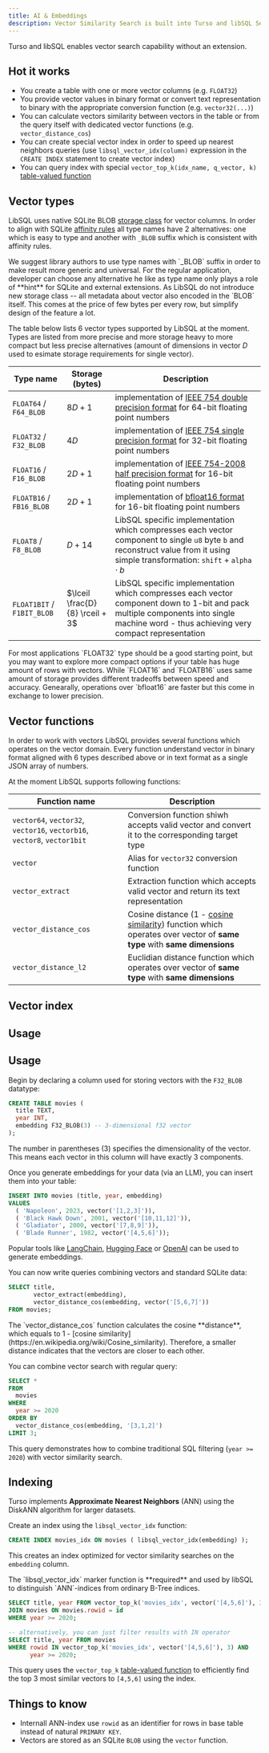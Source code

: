 ```yaml
---
title: AI & Embeddings
description: Vector Similarity Search is built into Turso and libSQL Server as a native feature.
---
```


Turso and libSQL enables vector search capability without an extension.

<Snippet file="technical-preview-banner.mdx" />

## Hot it works

- You create a table with one or more vector columns (e.g. `FLOAT32`)
- You provide vector values in binary format or convert text representation to binary with the appropriate conversion function (e.g. `vector32(...)`)
- You can calculate vectors similarity between vectors in the table or from the query itself with dedicated vector functions (e.g. `vector_distance_cos`)
- You can create special vector index in order to speed up nearest neighbors queries (use `libsql_vector_idx(column)` expression in the `CREATE INDEX` statement to create vector index)
- You can query index with special `vector_top_k(idx_name, q_vector, k)` [table-valued function](https://www.sqlite.org/vtab.html#table_valued_functions)

## Vector types

LibSQL uses native SQLite BLOB [storage class](https://www.sqlite.org/datatype3.html#storage_classes_and_datatypes) for vector columns. In order to align with SQLite [affinity rules](https://www.sqlite.org/datatype3.html#determination_of_column_affinity) all type names have 2 alternatives: one which is easy to type and another with `_BLOB` suffix which is consistent with affinity rules.

<Info>
We suggest library authors to use type names with `_BLOB` suffix in order to make result more generic and universal. For the regular application, developer can choose any alternative he like as type name only plays a role of **hint** for SQLite and external extensions.
</Info>

<Info>
As LibSQL do not introduce new storage class -- all metadata about vector also encoded in the `BLOB` itself. This comes at the price of few bytes per every row, but simplify design of the feature a lot.
</Info>

The table below lists 6 vector types supported by LibSQL at the moment. Types are listed from more precise and more storage heavy to more compact but less precise alternatives (amount of dimensions in vector $D$ used to esimate storage requirements for single vector).
 
| Type name                  | Storage (bytes)    | Description |
| -------------------------- | ------------------ | ----------- |
| `FLOAT64` / `F64_BLOB`     | $8D + 1$           | implementation of [IEEE 754 double precision format](https://en.wikipedia.org/wiki/Double-precision_floating-point_format) for 64-bit floating point numbers |
| `FLOAT32` / `F32_BLOB`     | $4D$               | implementation of [IEEE 754 single precision format](https://en.wikipedia.org/wiki/Single-precision_floating-point_format) for 32-bit floating point numbers |
| `FLOAT16` / `F16_BLOB`     | $2D + 1$           | implementation of [IEEE 754-2008 half precision format](https://en.wikipedia.org/wiki/Half-precision_floating-point_format) for 16-bit floating point numbers |
| `FLOATB16` / `FB16_BLOB`   | $2D + 1$           | implementation of [bfloat16 format](https://en.wikipedia.org/wiki/Bfloat16_floating-point_format) for 16-bit floating point numbers |
| `FLOAT8` / `F8_BLOB`       | $D + 14$           | LibSQL specific implementation which compresses each vector component to single `u8` byte `b` and reconstruct value from it using simple transformation: $\texttt{shift} + \texttt{alpha} \cdot b$ |
| `FLOAT1BIT` / `F1BIT_BLOB` | $\lceil \frac{D}{8} \rceil + 3$ | LibSQL specific implementation which compresses each vector component down to 1-bit and pack multiple components into single machine word - thus achieving very compact representation |

<Info>
For most applications `FLOAT32` type should be a good starting point, but you may want to explore more compact options if your table has huge amount of rows with vectors.
</Info>

<Info>
While `FLOAT16` and `FLOATB16` uses same amount of storage provides different tradeoffs between speed and accuracy. Genearally, operations over `bfloat16` are faster but this come in exchange to lower precision.
</Info>

## Vector functions

In order to work with vectors LibSQL provides several functions which operates on the vector domain. Every function understand vector in binary format aligned with 6 types described above or in text format as a single JSON array of numbers.

At the moment LibSQL supports following functions:

| Function name              | Description |
| -------------------------- | ----------- |
| `vector64`, `vector32`, `vector16`, `vectorb16`, `vector8`, `vector1bit` | Conversion function shiwh accepts valid vector and convert it to the corresponding target type |
| `vector`     | Alias for `vector32` conversion function |
| `vector_extract`     | Extraction function which accepts valid vector and return its text representation |
| `vector_distance_cos`   | Cosine distance (1 - [cosine similarity](https://en.wikipedia.org/wiki/Cosine_similarity)) function which operates over vector of **same type** with **same dimensions** |
| `vector_distance_l2`   | Euclidian distance function which operates over vector of **same type** with **same dimensions** |

## Vector index

## Usage


## Usage

<Steps>

<Step title="Create a table">

Begin by declaring a column used for storing vectors with the `F32_BLOB` datatype:

```sql
CREATE TABLE movies (
  title TEXT,
  year INT,
  embedding F32_BLOB(3) -- 3-dimensional f32 vector
);
```

The number in parentheses (3) specifies the dimensionality of the vector. This means each vector in this column will have exactly 3 components.

</Step>

<Step title="Generate and insert embeddings">

Once you generate embeddings for your data (via an LLM), you can insert them into your table:

```sql
INSERT INTO movies (title, year, embedding)
VALUES
  ( 'Napoleon', 2023, vector('[1,2,3]')),
  ( 'Black Hawk Down', 2001, vector('[10,11,12]')),
  ( 'Gladiator', 2000, vector('[7,8,9]')),
  ( 'Blade Runner', 1982, vector('[4,5,6]'));
```

Popular tools like [LangChain](https://www.langchain.com), [Hugging Face](https://huggingface.co) or [OpenAI](https://turso.tech/blog/how-to-generate-and-store-openai-vector-embeddings-with-turso) can be used to generate embeddings.

</Step>

<Step title="Peform a vector similarity search">

You can now write queries combining vectors and standard SQLite data:

```sql
SELECT title,
       vector_extract(embedding),
       vector_distance_cos(embedding, vector('[5,6,7]'))
FROM movies;
```

<Note>
  The `vector_distance_cos` function calculates the cosine **distance**, which
  equals to 1 - [cosine
  similarity](https://en.wikipedia.org/wiki/Cosine_similarity). Therefore, a
  smaller distance indicates that the vectors are closer to each other.
</Note>

</Step>

<Step title="Combine regular table data with vector search">

You can combine vector search with regular query:

```sql
SELECT *
FROM
  movies
WHERE
  year >= 2020
ORDER BY
  vector_distance_cos(embedding, '[3,1,2]')
LIMIT 3;
```

This query demonstrates how to combine traditional SQL filtering (`year >= 2020`) with vector similarity search.

</Step>

</Steps>

## Indexing

Turso implements **Approximate Nearest Neighbors** (ANN) using the DiskANN algorithm for larger datasets.

<Steps>

<Step title="Create an Index">

Create an index using the `libsql_vector_idx` function:

```sql
CREATE INDEX movies_idx ON movies ( libsql_vector_idx(embedding) );
```

This creates an index optimized for vector similarity searches on the `embedding` column.

<Note>
  The `libsql_vector_idx` marker function is **required** and used by libSQL to
  distinguish `ANN`-indices from ordinary B-Tree indices.
</Note>

</Step>

<Step title="Query the indexed table">

```sql
SELECT title, year FROM vector_top_k('movies_idx', vector('[4,5,6]'), 3)
JOIN movies ON movies.rowid = id
WHERE year >= 2020;

-- alternatively, you can just filter results with IN operator
SELECT title, year FROM movies
WHERE rowid IN vector_top_k('movies_idx', vector('[4,5,6]'), 3) AND
      year >= 2020;
```

This query uses the `vector_top_k` [table-valued function](https://www.sqlite.org/vtab.html#table_valued_functions) to efficiently find the top 3 most similar vectors to `[4,5,6]` using the index.

</Step>

</Steps>

## Things to know

- Internall ANN-index use `rowid` as an identifier for rows in base table instead of natural `PRIMARY KEY`.
- Vectors are stored as an SQLite `BLOB` using the `vector` function.
